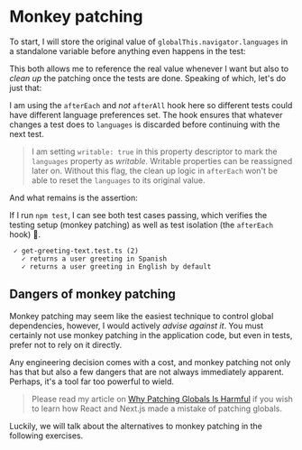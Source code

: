# Monkey patching

To start, I will store the original value of `globalThis.navigator.languages` in a standalone variable before anything even happens in the test:

<CodeFile file="get-greeting-text.test.ts" range="3" />

This both allows me to reference the real value whenever I want but also to _clean up_ the patching once the tests are done. Speaking of which, let's do just that:

<CodeFile file="get-greeting-text.test.ts" range="5-9" />

I am using the `afterEach` and _not_ `afterAll` hook here so different tests could have different language preferences set. The hook ensures that whatever changes a test does to `languages` is discarded before continuing with the next test.

<CodeFile file="get-greeting-text.test.ts" range="11-15" highlight="12-15" />

> I am setting `writable: true` in this property descriptor to mark the `languages` property as _writable_. Writable properties can be reassigned later on. Without this flag, the clean up logic in `afterEach` won't be able to reset the `languages` to its original value.

And what remains is the assertion:

<CodeFile file="get-greeting-text.test.ts" range="16" />

If I run `npm test`, I can see both test cases passing, which verifies the testing setup (monkey patching) as well as test isolation (the `afterEach` hook) :tada:.

```
 ✓ get-greeting-text.test.ts (2)
   ✓ returns a user greeting in Spanish
   ✓ returns a user greeting in English by default
```

## Dangers of monkey patching

Monkey patching may seem like the easiest technique to control global dependencies, however, I would actively _advise against it_. You must certainly not use monkey patching in the application code, but even in tests, prefer not to rely on it directly.

Any engineering decision comes with a cost, and monkey patching not only has that but also a few dangers that are not always immediately apparent. Perhaps, it's a tool far too powerful to wield.

> Please read my article on [Why Patching Globals Is Harmful](https://kettanaito.com/blog/why-patching-globals-is-harmful) if you wish to learn how React and Next.js made a mistake of patching globals.

Luckily, we will talk about the alternatives to monkey patching in the following exercises.
